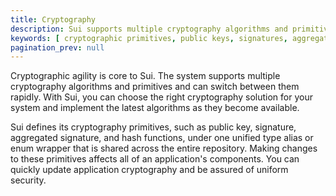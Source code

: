 ```yaml
---
title: Cryptography
description: Sui supports multiple cryptography algorithms and primitives, while also defining its own such as public keys, signatures, aggregated signatures, and hash functions. 
keywords: [ cryptographic primitives, public keys, signatures, aggregated signatures, hash functions, cryptographic algorithms, cryptography on sui, ckLogin, transaction authentication, passkey ]
pagination_prev: null
---
```


Cryptographic agility is core to Sui. The system supports multiple cryptography algorithms and primitives and can switch between them rapidly. With Sui, you can choose the right cryptography solution for your system and implement the latest algorithms as they become available.

Sui defines its cryptography primitives, such as public key, signature, aggregated signature, and hash functions, under one unified type alias or enum wrapper that is shared across the entire repository. Making changes to these primitives affects all of an application's components. You can quickly update application cryptography and be assured of uniform security.

<div className="card-container">
<Card title="Transaction Authentication" href="/concepts/cryptography/transaction-auth">
</Card>
<Card title="zkLogin" href="/concepts/cryptography/zklogin">
</Card>
<Card title="Passkey" href="/concepts/cryptography/passkeys">
</Card>
</div>
